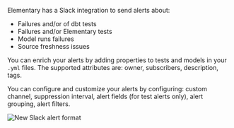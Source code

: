 Elementary has a Slack integration to send alerts about:

- Failures and/or of dbt tests
- Failures and/or Elementary tests
- Model runs failures
- Source freshness issues

You can enrich your alerts by adding properties to tests and models in your `.yml` files.
The supported attributes are: owner, subscribers, description, tags.

You can configure and customize your alerts by configuring:
custom channel, suppression interval, alert fields (for test alerts only), alert grouping, alert filters.

<Frame>
  <div className="dark:bg-white rounded-md p-4">
    <img
      src="https://res.cloudinary.com/diuctyblm/image/upload/v1686642474/slack_alert_gshqdm.png"
      alt="New Slack alert format"
    />
  </div>
</Frame>
